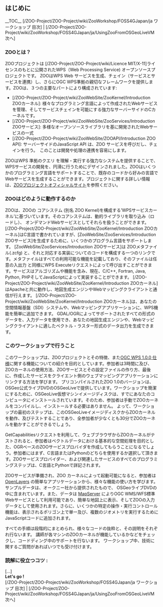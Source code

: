 
== はじめに ==

__TOC__
[/ZOO-Project/ZOO-Project/wiki/ZooWorkshop/FOSS4GJapan/ja ワークショップ 目次] | [/ZOO-Project/ZOO-Project/wiki/ZooWorkshop/FOSS4GJapan/ja/UsingZooFromOSGeoLiveVM 次へ]

=== ZOOとは？ ===

ZOOプロジェクトは [/ZOO-Project/ZOO-Project/wiki/Licence MIT/X-11]ライセンスのもとに公開されたWPS（Web Processing Service) オープンソースプロジェクトです。  ZOOはWPS Web サービスを生成、チェイン（サービスとサービスを連携）し、さらにOGC WPS準拠の親切なフレームワークを提供します。ZOOは、３つの主要なパートにより構成されています:

*[/ZOO-Project/ZOO-Project/wiki/ZooWebSite/ZooKernel/Introduction ZOOカーネル]: 様々なプログラミング言語によって作成されたWebサービスを管理、そしてサービスチェインを可能にする強力なサーバーサイドのCカーネルです。
*[/ZOO-Project/ZOO-Project/wiki/ZooWebSite/ZooServices/Introduction ZOOサービス]: 多様なオープンソースライブラリを基に開発されたWebサービスの一式
*[/ZOO-Project/ZOO-Project/wiki/ZooWebSite/ZOOAPI/Introduction ZOO API]: サーバーサイドのJavaScript API は、ZOO サービスを呼びだし、チェインを行う。　このことは開発や処理の連携を容易にします。

ZOOはWPS 準拠のクエリ を理解・実行する強力なシステムを提供することで、WPSサービスの開発を、円滑に行うためにデザインされました。ZOOはいくつかのプログラミング言語をサポートすることで、既存のコードから好みの言語でWebサービスを生成することができます。プロジェクトに関する詳しい情報は、[http://www.zoo-project.org ZOOプロジェクトオフィシャルサイト]を参照ください。

=== ZOOはどのように動作するのか ===

ZOOは、ZOOの コアシステム (別名 ZOO Kernel)を構成する’WPSサービスカーネル’に基づいています。そのコアシステムは、動的ライブラリを取り込み（ロードし）、 オンデマンドWebサービスとしてそれらを扱うことができます。[/ZOO-Project/ZOO-Project/wiki/ZooWebSite/ZooKernel/Introduction ZOOカーネル]はC言語で書かれていますが、[ZooWebSite/ZooServices/Introduction ZOOサービス]を生成するために、いくつかのプログラム言語をサポートします。
[ZooWebSite/ZooServices/Introduction ZOOサービス]は ZOOメタファイル(.zcfg) と、それと対応する実装についてのコードを構成する一つのリンクです。メタファイルはすべての利用可能な機能を記載しており、そのファイルは任意の入出力 と同様にWPS Executeリクエストによって呼び出すことができます。サービスはアルゴリズムや機能を含み、現在、C/C++, Fortran, Java, Python, PHPそしてJavaScriptによって実装することができます。
[/ZOO-Project/ZOO-Project/wiki/ZooWebSite/ZooKernel/Introduction ZOOカーネル]はApacheと共に動作し、地図生成エンジンやWebマッピングクライアントと通信が行えます。
[/ZOO-Project/ZOO-Project/wiki/ZooWebSite/ZooKernel/Introduction ZOOカーネル]は、あなたの空間情報基盤（SDI）システムや、Webマッピングアプリケーションに、WPS機能を簡単に追加できます。
GDAL/OGRによってサポートされたすべての形式のデータを、入力データを使用でき、あなたの地図生成エンジンや、Webマッピングクライアントに適したベクトル・ラスター形式のデータ出力を生成できます。


=== このワークショップで行うこと ===

このワークショップは、ZOOプロジェクトとその特徴、また[http://www.opengeospatial.org/standards/wps OGC WPS 1.0.0 仕様]に関する機能についての紹介を目的としています。参加者は3時間に及び、ZOOカーネルの使用方法、ZOOサービスとその設定ファイルの作り方、最後に、作成したサービスをクライエント側のウェブマッピングアプリケーションにリンクする方法を学びます。
プリコンパイルされたZOO 1.0のバージョンは、OSGeo公式ライブDVDのOSGeoLiveで提供しています。ワークショップを簡潔にするために、OSGeoLive仮想マシンイメージディスクは、すでにあなたのコンピュータにインストールされています。そのため、参加者は手動でZOOカーネルをコンパイルし、インストールする必要はありません。 よって、ワークショップの最初のステップは、このOSGeoLiveイメージディスクからZOOカーネルを動作、及びテストすることであり、全参加者が少なくとも30分でZOOカーネルを動かすことができるでしょう。

GetCapabilitiesリクエストを利用して、ウェブブラウザからZOOカーネルがテストされると、参加者はベクトルデータにおける基本的な空間処理を目的とした、OGRベースのZOOサービスプロバイダを作成してもらうことになるでしょう。参加者にはまず、C言語またはPythonのどちらを使用するか選択して頂きます。ZOOサービスプロバイダー、および関連したサービスのすべてのプログラミングステップは、C言語とPythonで詳記されます。

ZOOサービスが準備され、ZOO カーネルによって起動可能になると、参加者は [http://www.openlayers.org OpenLayers] の簡単なアプリケーションから、様々な機能の使い方を学びます。サンプルデータは、オークニー社から提供されたもので、 OSGeoライブDVDの中に含まれています。また、データは [http://www.mapserver.org MapServer] によりOGC WMS/WFS標準Webサービスとして利用可能であり、簡単な地図上に表示、そしてZOOの入力データとして使用されます。さらに、いくつかの特定の操作・実行コントロール機能は、表示されるポリゴン上で単一及び、複数のジオメトリを実行するためにJavaScriptコードに追加されます。 

すべての手順は段階的にまとめられ、様々なコードの抜粋と、その説明をそれぞれ行ないます。
講師が各マシンのZOOカーネルが機能しているかなどをチェックし、コードディング中のサポートを行ないます。
ワークショップ中、技術に関するご質問があればいつでも受け付けます。

=== 読解に役立つコツ : ===

[...]
<br>
'''Let's go ! '''
<br>
[/ZOO-Project/ZOO-Project/wiki/ZooWorkshop/FOSS4GJapan/ja ワークショップ 目次] | [/ZOO-Project/ZOO-Project/wiki/ZooWorkshop/FOSS4GJapan/ja/UsingZooFromOSGeoLiveVM 次へ]



